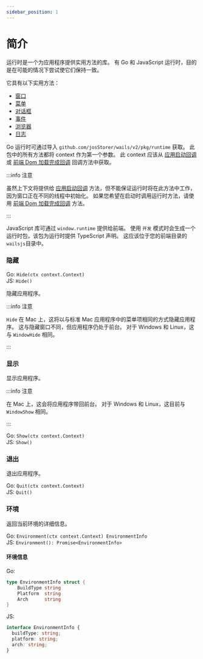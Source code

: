 ```yaml
---
sidebar_position: 1
---
```


# 简介

运行时是一个为应用程序提供实用方法的库。 有 Go 和 JavaScript 运行时，目的是在可能的情况下尝试使它们保持一致。

它具有以下实用方法：

- [窗口](window.mdx)
- [菜单](menu.mdx)
- [对话框](dialog.mdx)
- [事件](events.mdx)
- [浏览器](browser.mdx)
- [日志](log.mdx)

Go 运行时可通过导入 `github.com/josStorer/wails/v2/pkg/runtime` 获取。 此包中的所有方法都将 context 作为第一个参数。 此 context 应该从 [应用启动回调](../options.mdx#onstartup) 或 [前端 Dom 加载完成回调](../options.mdx#ondomready) 回调方法中获取。

:::info 注意

虽然上下文将提供给 [应用启动回调](../../reference/options#应用启动回调) 方法，但不能保证运行时将在此方法中工作，因为窗口正在不同的线程中初始化。 如果您希望在启动时调用运行时方法，请使用 [前端 Dom 加载完成回调](../../reference/options#前端-dom-加载完成回调) 方法。

:::

JavaScript 库可通过 `window.runtime` 提供给前端。 使用 `开发` 模式时会生成一个运行时包，该包为运行时提供 TypeScript 声明。 这应该位于您的前端目录的`wailsjs`目录中。

### 隐藏

Go: `Hide(ctx context.Context)`<br/> JS: `Hide()`

隐藏应用程序。

:::info 注意

`Hide` 在 Mac 上，这将以与标准 Mac 应用程序中的菜单项相同的方式隐藏应用程序。 这与隐藏窗口不同，但应用程序仍处于前台。 对于 Windows 和 Linux，这与 `WindowHide` 相同。

:::

### 显示

显示应用程序。

:::info 注意

在 Mac 上，这会将应用程序带回前台。 对于 Windows 和 Linux，这目前与 `WindowShow` 相同。

:::

Go: `Show(ctx context.Context)`<br/> JS: `Show()`

### 退出

退出应用程序。

Go: `Quit(ctx context.Context)`<br/> JS: `Quit()`

### 环境

返回当前环境的详细信息。

Go: `Environment(ctx context.Context) EnvironmentInfo`<br/> JS: `Environment(): Promise<EnvironmentInfo>`

#### 环境信息

Go:

```go
type EnvironmentInfo struct {
    BuildType string
    Platform  string
    Arch      string
}
```

JS:

```ts
interface EnvironmentInfo {
  buildType: string;
  platform: string;
  arch: string;
}
```
